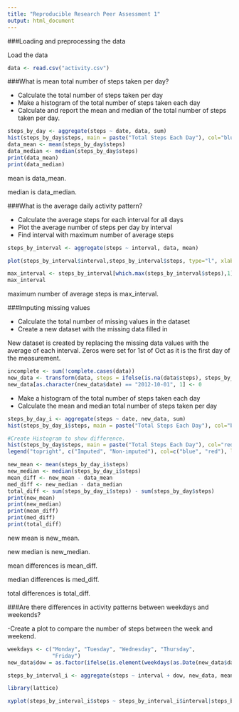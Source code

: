 ```yaml
---
title: "Reproducible Research Peer Assessment 1"
output: html_document
---
```


###Loading and preprocessing the data

Load the data

```r
data <- read.csv("activity.csv")
``` 

###What is mean total number of steps taken per day?

- Calculate the total number of steps taken per day
- Make a histogram of the total number of steps taken each day
- Calculate and report the mean and median of the total number of steps taken per day.

```r
steps_by_day <- aggregate(steps ~ date, data, sum)
hist(steps_by_day$steps, main = paste("Total Steps Each Day"), col="blue", xlab="Number of Steps")
data_mean <- mean(steps_by_day$steps)
data_median <- median(steps_by_day$steps)
print(data_mean)
print(data_median)
```

mean is data_mean.

median is data_median.

###What is the average daily activity pattern?

- Calculate the average steps for each interval for all days
- Plot the average number of steps per day by interval
- Find interval with maximum number of average steps

```r
steps_by_interval <- aggregate(steps ~ interval, data, mean)

plot(steps_by_interval$interval,steps_by_interval$steps, type="l", xlab="Interval", ylab="Number of Steps",main="Average Number of Steps per Day by Interval")

max_interval <- steps_by_interval[which.max(steps_by_interval$steps),1]
max_interval
```

maximum number of average steps is max_interval.

###Imputing missing values

- Calculate the total number of missing values in the dataset
- Create a new dataset with the missing data filled in

New dataset is created by replacing the missing data values with the average of each interval.
Zeros were set for 1st of Oct as it is the first day of the measurement.    

```r
incomplete <- sum(!complete.cases(data))
new_data <- transform(data, steps = ifelse(is.na(data$steps), steps_by_interval$steps[match(data$interval, steps_by_interval$interval)], data$steps))
new_data[as.character(new_data$date) == "2012-10-01", 1] <- 0
```

- Make a histogram of the total number of steps taken each day 
- Calculate the mean and median total number of steps taken per day

```r
steps_by_day_i <- aggregate(steps ~ date, new_data, sum)
hist(steps_by_day_i$steps, main = paste("Total Steps Each Day"), col="blue", xlab="Number of Steps")

#Create Histogram to show difference. 
hist(steps_by_day$steps, main = paste("Total Steps Each Day"), col="red", xlab="Number of Steps", add=T)
legend("topright", c("Imputed", "Non-imputed"), col=c("blue", "red"), lwd=10)

new_mean <- mean(steps_by_day_i$steps)
new_median <- median(steps_by_day_i$steps)
mean_diff <- new_mean - data_mean
med_diff <- new_median - data_median
total_diff <- sum(steps_by_day_i$steps) - sum(steps_by_day$steps)
print(new_mean)
print(new_median)
print(mean_diff)
print(med_diff)
print(total_diff)
```

new mean is new_mean.

new median is new_median.

mean differences is mean_diff.

median differences is med_diff.

total differences is total_diff.

###Are there differences in activity patterns between weekdays and weekends?

-Create a plot to compare the number of steps between the week and weekend.

```r
weekdays <- c("Monday", "Tuesday", "Wednesday", "Thursday", 
              "Friday")
new_data$dow = as.factor(ifelse(is.element(weekdays(as.Date(new_data$date)),weekdays), "Weekday", "Weekend"))

steps_by_interval_i <- aggregate(steps ~ interval + dow, new_data, mean)

library(lattice)

xyplot(steps_by_interval_i$steps ~ steps_by_interval_i$interval|steps_by_interval_i$dow, main="Average Steps per Day by Interval",xlab="Interval", ylab="Steps",layout=c(1,2), type="l")
```



